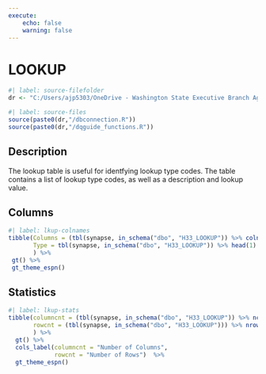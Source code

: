 ```yaml
---
execute:
    echo: false
    warning: false
---
```


# LOOKUP {.unnumbered}

```r
#| label: source-filefolder
dr <- "C:/Users/ajp5303/OneDrive - Washington State Executive Branch Agencies/source_scripts"
```

```r
#| label: source-files
source(paste0(dr,"/dbconnection.R"))
source(paste0(dr,"/dqguide_functions.R"))
```

## Description

The lookup table is useful for identfying lookup type codes. The table contains a list of lookup type codes, as well as a description and lookup value.

## Columns

```r
#| label: lkup-colnames
tibble(Columns = (tbl(synapse, in_schema("dbo", "H33_LOOKUP")) %>% colnames()),
       Type = tbl(synapse, in_schema("dbo", "H33_LOOKUP")) %>% head(1) %>% as_tibble() %>% sapply(class)
       ) %>%
 gt() %>%
 gt_theme_espn()
```

## Statistics

```r
#| label: lkup-stats
tibble(columncnt = (tbl(synapse, in_schema("dbo", "H33_LOOKUP")) %>% ncol()),
       rowcnt = (tbl(synapse, in_schema("dbo", "H33_LOOKUP"))) %>% nrow2()
       ) %>%
  gt() %>%
  cols_label(columncnt = "Number of Columns",
             rowcnt = "Number of Rows")  %>%
  gt_theme_espn()
```
